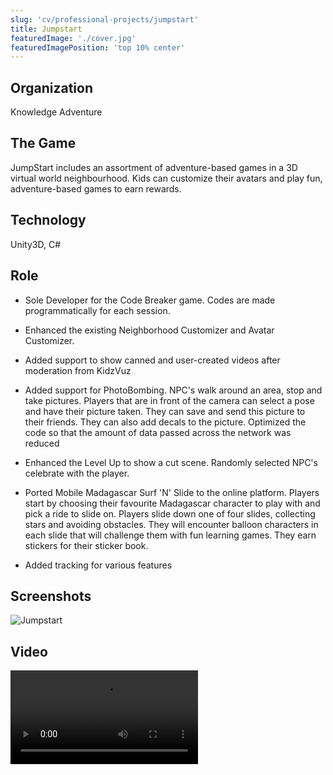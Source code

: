 ```yaml
---
slug: 'cv/professional-projects/jumpstart'
title: Jumpstart
featuredImage: './cover.jpg'
featuredImagePosition: 'top 10% center'
---
```



## Organization

Knowledge Adventure

## The Game

JumpStart includes an assortment of adventure-based games in a 3D virtual world neighbourhood. Kids can customize their avatars and play fun, adventure-based games to earn rewards.

## Technology

Unity3D, C#

## Role

-   Sole Developer for the Code Breaker game. Codes are made programmatically for each session.

-   Enhanced the existing Neighborhood Customizer and Avatar Customizer.

-   Added support to show canned and user-created videos after moderation from KidzVuz

-   Added support for PhotoBombing. NPC's walk around an area, stop and take pictures. Players that are in front of the camera can select a pose and have their picture taken. They can save and send this picture to their friends. They can also add decals to the picture. Optimized the code so that the amount of data passed across the network was reduced

-   Enhanced the Level Up to show a cut scene. Randomly selected NPC's celebrate with the player.

-   Ported Mobile Madagascar Surf 'N' Slide to the online platform. Players start by choosing their favourite Madagascar character to play with and pick a ride to slide on. Players slide down one of four slides, collecting stars and avoiding obstacles. They will encounter balloon characters in each slide that will challenge them with fun learning games. They earn stickers for their sticker book.

-   Added tracking for various features

## Screenshots

![Jumpstart](./cover.jpg)

## Video

<Video src="https://www.youtube.com/embed/9fjsezhnjAo" title="Jumpstart Video" />

## Website

[Jumpstart.com](http://www.jumpstart.com)
